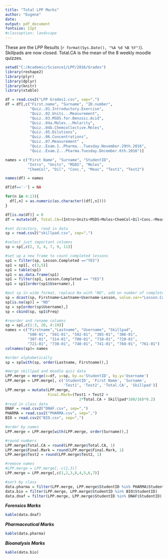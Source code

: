 ---
title: "Total LPP Marks"
author: "Eugene"
date: 
output: pdf_document
fontsize: 11pt
#classoption: landscape
---

\LARGE
These are the LPP Results (`r format(Sys.Date(), "%A %d %B %Y")`). Skillpads are now closed. Total.CA is the mean of the 8 weekly moodle quizzes.  
\par  

     

```{r echo=F, message=F, warning=F}
setwd("C:/Academic/Science1/LPP/2016/Grades")
library(reshape2)
library(plyr)
library(dplyr)
library(knitr)
library(xtable)
```


```{r echo=F, messages=F, warnings=F}
df = read.csv2("LPP Grades1.csv", sep=",")
df = df[,c("First.name", "Surname", "ID.number", 
           "Quiz..01.Introductory.Exercise",
           "Quiz..02.Units...Measurement",
           "Quiz..03.MSDS.for.Benzoic.Acid", 
           "Quiz..04a.Moles...Molarity", 
           "Quiz..04b.Chemcollective.Moles", 
           "Quiz..05.Dilutions", 
           "Quiz..06.Concentrations",
           "Quiz..07.Measurement" , 
           "Quiz..Exam.1..Pharma...Tuesday.November.29th.2016", 
           "Quiz..Exam.2...Pharma.Tuesday.December.6th.2016")]

names = c("First Name", "Surname", "StudentID", 
          "Intro", "Units", "MSDS", "Moles", 
          "ChemCol", "Dil", "Conc.", "Meas", "Test1", "Test2")

names(df) = names

df[df=='-'] = NA

for(n in 4:13){
  df[,n] = as.numeric(as.character((df[,n])))
}

df[is.na(df)] = 0
df = mutate(df, Total.CA=(Intro+Units+MSDS+Moles+ChemCol+Dil+Conc.+Meas)/8)

```

```{r echo=F, essages=F}
#set directory, read in data
sp = read.csv2("skillpad.csv", sep=",")

#select just important columns
sp = sp[,c(2, 3, 4, 7, 9, 11)]

#set up a new frame to count completed lessons
sp1 = filter(sp, Lesson.Completed =="YES")
sp1 = sp1[, c(3,5)]
sp1 = table(sp1)
sp1 = as.data.frame(sp1)
sp1 = filter(sp1, Lesson.Completed == "YES")
sp1 = sp1[order(sp1$Username),]

#put sp in wide format, replace Na with "NO", add on number of completed lessons
sp = dcast(sp, Firstname+Lastname+Username~Lesson, value.var="Lesson.Completed")
sp[is.na(sp)] = "NO"
sp = sp[order(sp$Username),]
sp = cbind(sp, sp1$Freq)

#reorder and rename columns
sp = sp[,c(1:3, 20, 4:19)]
names = c("Firstname","Lastname", "Username", "Skillpad",
          "500-01", "501-01", "502-01", "305-01", "306-01", 
          "307-01", "314-01", "700-01", "710-01", "720-01", 
          "721-01", "730-01", "740-01", "741-01", "760-01", "761-01")
colnames(sp)= names

#order alphabetically
sp = sp[with(sp, order(Lastname, Firstname)),]

#merge skillpad and moodle quiz data
LPP.merge = merge(x=df, y=sp, by.x='StudentID', by.y='Username')
LPP.merge = LPP.merge[, c('StudentID', 'First Name', 'Surname', 
                          'Test1', 'Test2', 'Total.CA', 'Skillpad')]
LPP.merge = mutate(LPP.merge, 
                   Final.Mark=(Test1 + Test2 + 
                                 2*Total.CA + Skillpad*100/16)*0.2)
#read in class data
DNAF = read.csv2("DNAF.csv", sep=",")
PHARMA = read.csv2("PHARMA.csv", sep=",")
BIO = read.csv2("BIO.csv", sep=",")

#order by names
LPP.merge = LPP.merge[with(LPP.merge, order(Surname)),]

#round numbers
LPP.merge$Total.CA = round(LPP.merge$Total.CA, 1)
LPP.merge$Final.Mark = round(LPP.merge$Final.Mark, 1)
LPP.merge$Test2 = round(LPP.merge$Test2, 1)

#remove names
#LPP.merge = LPP.merge[,-c(2,3)]
LPP.merge = LPP.merge[,c(1,2,3,8,4,5,6,7)]

#sort by class
data.pharma = filter(LPP.merge, LPP.merge$StudentID %in% PHARMA$StudentID)
data.bio = filter(LPP.merge, LPP.merge$StudentID %in% BIO$StudentID)
data.dnaf = filter(LPP.merge, LPP.merge$StudentID %in% DNAF$StudentID)

```

\LARGE
***Forensics Marks***
\large
```{r echo=F, results = "asis"}

kable(data.dnaf)

```


\newpage

\LARGE
***Pharmaceutical Marks***
\large

```{r echo=F}
kable(data.pharma)

```

\newpage

\LARGE
***Bioanalysis Marks***
\large
```{r echo=F}
kable(data.bio)

```
